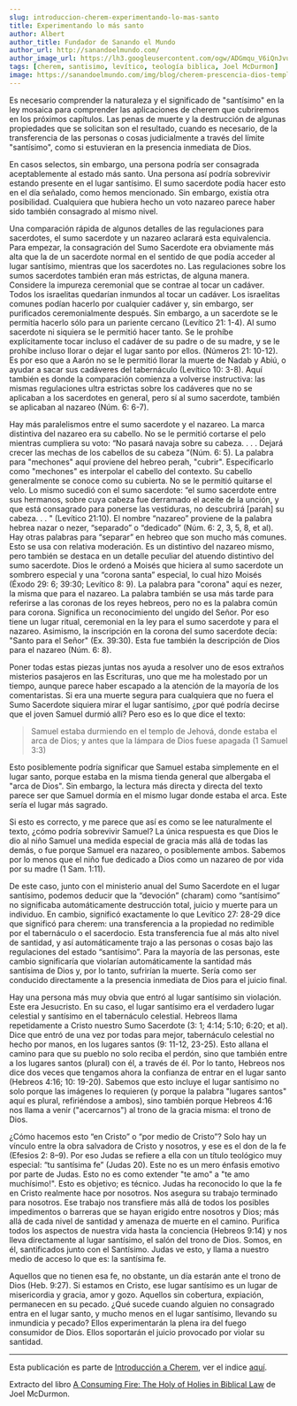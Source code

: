 ```yaml
---
slug: introduccion-cherem-experimentando-lo-mas-santo
title: Experimentando lo más santo
author: Albert
author_title: Fundador de Sanando el Mundo
author_url: http://sanandoelmundo.com/
author_image_url: https://lh3.googleusercontent.com/ogw/ADGmqu_V6iQnJvuIOUFQJ8ebZQW6vvBd8lk0fipmF92Z
tags: [cherem, santisimo, levítico, teología biblica, Joel McDurmon]
image: https://sanandoelmundo.com/img/blog/cherem-prescencia-dios-templo.png
---
```




<Redirect to="/articles/introduccion-a-cherem" />

Es necesario comprender la naturaleza y el significado de "santísimo" en la ley mosaica para comprender las aplicaciones de cherem que cubriremos en los próximos capítulos. Las penas de muerte y la destrucción de algunas propiedades que se solicitan son el resultado, cuando es necesario, de la transferencia de las personas o cosas judicialmente a través del límite "santísimo", como si estuvieran en la presencia inmediata de Dios.

En casos selectos, sin embargo, una persona podría ser consagrada aceptablemente al estado más santo. Una persona así podría sobrevivir estando presente en el lugar santísimo. El sumo sacerdote podía hacer esto en el día señalado, como hemos mencionado. Sin embargo, existía otra posibilidad. Cualquiera que hubiera hecho un voto nazareo parece haber sido también consagrado al mismo nivel.

<!--truncate-->

Una comparación rápida de algunos detalles de las regulaciones para sacerdotes, el sumo sacerdote y un nazareo aclarará esta equivalencia. Para empezar, la consagración del Sumo Sacerdote era obviamente más alta que la de un sacerdote normal en el sentido de que podía acceder al lugar santísimo, mientras que los sacerdotes no. Las regulaciones sobre los sumos sacerdotes también eran más estrictas, de alguna manera. Considere la impureza ceremonial que se contrae al tocar un cadáver. Todos los israelitas quedarían inmundos al tocar un cadáver. Los israelitas comunes podían hacerlo por cualquier cadáver y, sin embargo, ser purificados ceremonialmente después. Sin embargo, a un sacerdote se le permitía hacerlo sólo para un pariente cercano (Levítico 21: 1-4). Al sumo sacerdote ni siquiera se le permitió hacer tanto. Se le prohíbe explícitamente tocar incluso el cadáver de su padre o de su madre, y se le prohíbe incluso llorar o dejar el lugar santo por ellos. (Números 21: 10-12). Es por eso que a Aarón no se le permitió llorar la muerte de Nadab y Abiú, o ayudar a sacar sus cadáveres del tabernáculo (Levítico 10: 3-8). Aquí también es donde la comparación comienza a volverse instructiva: las mismas regulaciones ultra estrictas sobre los cadáveres que no se aplicaban a los sacerdotes en general, pero sí al sumo sacerdote, también se aplicaban al nazareo (Núm. 6: 6-7).

Hay más paralelismos entre el sumo sacerdote y el nazareo. La marca distintiva del nazareo era su cabello. No se le permitió cortarse el pelo mientras cumpliera su voto: “No pasará navaja sobre su cabeza. . . . Dejará crecer las mechas de los cabellos de su cabeza ”(Núm. 6: 5). La palabra para "mechones" aquí proviene del hebreo perah, "cubrir". Especificarlo como "mechones" es interpolar el cabello del contexto. Su cabello generalmente se conoce como su cubierta. No se le permitió quitarse el velo. Lo mismo sucedió con el sumo sacerdote: “el sumo sacerdote entre sus hermanos, sobre cuya cabeza fue derramado el aceite de la unción, y que está consagrado para ponerse las vestiduras, no descubrirá [parah] su cabeza. . . " (Levítico 21:10). El nombre “nazareo” proviene de la palabra hebrea nazar o nezer, “separado” o “dedicado” (Núm. 6: 2, 3, 5, 8, et al). Hay otras palabras para “separar” en hebreo que son mucho más comunes. Esto se usa con relativa moderación. Es un distintivo del nazareo mismo, pero también se destaca en un detalle peculiar del atuendo distintivo del sumo sacerdote. Dios le ordenó a Moisés que hiciera al sumo sacerdote un sombrero especial y una “corona santa” especial, lo cual hizo Moisés (Éxodo 29: 6; 39:30; Levítico 8: 9). La palabra para "corona" aquí es nezer, la misma que para el nazareo. La palabra también se usa más tarde para referirse a las coronas de los reyes hebreos, pero no es la palabra común para corona. Significa un reconocimiento del ungido del Señor. Por eso tiene un lugar ritual, ceremonial en la ley para el sumo sacerdote y para el nazareo. Asimismo, la inscripción en la corona del sumo sacerdote decía: "Santo para el Señor" (Ex. 39:30). Esta fue también la descripción de Dios para el nazareo (Núm. 6: 8).

Poner todas estas piezas juntas nos ayuda a resolver uno de esos extraños misterios pasajeros en las Escrituras, uno que me ha molestado por un tiempo, aunque parece haber escapado a la atención de la mayoría de los comentaristas. Si era una muerte segura para cualquiera que no fuera el Sumo Sacerdote siquiera mirar el lugar santísimo, ¿por qué podría decirse que el joven Samuel durmió allí? Pero eso es lo que dice el texto:

> Samuel estaba durmiendo en el templo de Jehová, donde estaba el arca de Dios; y antes que la lámpara de Dios fuese apagada (1 Samuel 3:3)

Esto posiblemente podría significar que Samuel estaba simplemente en el lugar santo, porque estaba en la misma tienda general que albergaba el "arca de Dios". Sin embargo, la lectura más directa y directa del texto parece ser que Samuel dormía en el mismo lugar donde estaba el arca. Este sería el lugar más sagrado.

Si esto es correcto, y me parece que así es como se lee naturalmente el texto, ¿cómo podría sobrevivir Samuel? La única respuesta es que Dios le dio al niño Samuel una medida especial de gracia más allá de todas las demás, o fue porque Samuel era nazareo, o posiblemente ambos. Sabemos por lo menos que el niño fue dedicado a Dios como un nazareo de por vida por su madre (1 Sam. 1:11).

De este caso, junto con el ministerio anual del Sumo Sacerdote en el lugar santísimo, podemos deducir que la “devoción” (charam) como “santísimo” no significaba automáticamente destrucción total, juicio y muerte para un individuo. En cambio, significó exactamente lo que Levítico 27: 28-29 dice que significó para cherem: una transferencia a la propiedad no redimible por el tabernáculo o el sacerdocio. Esta transferencia fue al más alto nivel de santidad, y así automáticamente trajo a las personas o cosas bajo las regulaciones del estado “santísimo”. Para la mayoría de las personas, este cambio significaría que violarían automáticamente la santidad más santísima de Dios y, por lo tanto, sufrirían la muerte. Sería como ser conducido directamente a la presencia inmediata de Dios para el juicio final.

Hay una persona más muy obvia que entró al lugar santísimo sin violación. Este era Jesucristo. En su caso, el lugar santísimo era el verdadero lugar celestial y santísimo en el tabernáculo celestial. Hebreos llama repetidamente a Cristo nuestro Sumo Sacerdote (3: 1; 4:14; 5:10; 6:20; et al). Dice que entró de una vez por todas para mejor, tabernáculo celestial no hecho por manos, en los lugares santos (9: 11-12, 23-25). Esto allana el camino para que su pueblo no solo reciba el perdón, sino que también entre a los lugares santos (plural) con él, a través de él. Por lo tanto, Hebreos nos dice dos veces que tengamos ahora la confianza de entrar en el lugar santo (Hebreos 4:16; 10: 19-20). Sabemos que esto incluye el lugar santísimo no solo porque las imágenes lo requieren (y porque la palabra "lugares santos" aquí es plural, refiriéndose a ambos), sino también porque Hebreos 4:16 nos llama a venir ("acercarnos") al trono de la gracia misma: el trono de Dios.

¿Cómo hacemos esto “en Cristo” o “por medio de Cristo”? Solo hay un vínculo entre la obra salvadora de Cristo y nosotros, y ese es el don de la fe (Efesios 2: 8–9). Por eso Judas se refiere a ella con un título teológico muy especial: “tu santísima fe” (Judas 20). Este no es un mero énfasis emotivo por parte de Judas. Esto no es como extender "te amo" a "te amo muchísimo!". Esto es objetivo; es técnico. Judas ha reconocido lo que la fe en Cristo realmente hace por nosotros. Nos asegura su trabajo terminado para nosotros. Ese trabajo nos transfiere más allá de todos los posibles impedimentos o barreras que se hayan erigido entre nosotros y Dios; más allá de cada nivel de santidad y amenaza de muerte en el camino. Purifica todos los aspectos de nuestra vida hasta la conciencia (Hebreos 9:14) y nos lleva directamente al lugar santísimo, el salón del trono de Dios. Somos, en él, santificados junto con el Santísimo. Judas ve esto, y llama a nuestro medio de acceso lo que es: la santísima fe.

Aquellos que no tienen esa fe, no obstante, un día estarán ante el trono de Dios (Heb. 9:27). Si estamos en Cristo, ese lugar santísimo es un lugar de misericordia y gracia, amor y gozo. Aquellos sin cobertura, expiación, permanecen en su pecado. ¿Qué sucede cuando alguien no consagrado entra en el lugar santo, y mucho menos en el lugar santísimo, llevando su inmundicia y pecado? Ellos experimentarán la plena ira del fuego consumidor de Dios. Ellos soportarán el juicio provocado por violar su santidad.


------

Esta publicación es parte de [Introducción a Cherem](/blog/introduccion-cherem), ver el indice [aquí](/blog/introduccion-cherem).

<div className="alert alert--secondary" role="info">
  Extracto del libro <a href="https://www.amazon.com/Consuming-Fire-Holy-Holies-Biblical/dp/1078311242">A Consuming Fire: The Holy of Holies in Biblical Law</a> de Joel McDurmon.
</div>